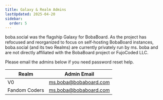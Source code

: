 ```yaml
---
title: Galaxy & Realm Admins
lastUpdated: 2025-04-20
sidebar:
  order: 5
---
```



<Aside type="note">

boba.social was the flagship Galaxy for BobaBoard. As the project has refocused
and reorganized to focus on self-hosting BobaBoard instances, boba.social (and
its two Realms) are currently privately run by ms. boba and are not directly
affiliated with the BobaBoard project or FujoCoded LLC.

</Aside>

Please email the admins below if you need password reset help.

| Realm         | Admin Email                                           |
| ------------- | ----------------------------------------------------- |
| V0            | [ms.boba@bobaboard.com](mailto:ms.boba@bobaboard.com) |
| Fandom Coders | [ms.boba@bobaboard.com](mailto:ms.boba@bobaboard.com) |
